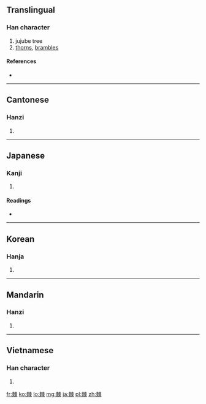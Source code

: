 ==Translingual==

===Han character===
{{Han char|rn=75|rad=木|as=08|sn=12|four=5599<sub>2</sub>|canj=木月木月 (DBDB)}}

# jujube tree
# [[thorns]], [[brambles]]

====References====
* {{Han ref|kx=0532.200|dkj=14938|dj=0921.010|hdz=21227.090|uh=68D8|ud=26840|bh=B4C6|bd=46278}}

----

==Cantonese==

===Hanzi===
{{yue-hanzi|jyut=|y=gik1}}

# {{defn|Cantonese|sort=木08}}

----

==Japanese==

===Kanji===
{{ja-kanji|grade=|rs=木08}}

# {{defn|Japanese|sort=木08}}

====Readings====
* {{ja-readings|on=[[きょく]] (kyoku)|kun=[[いばら]] (ibara), [[とげ]] (toge)}}

----

==Korean==

===Hanja===
{{ko-hanja|hangeul=극|eumhun=|rv=geuk|mr=kŭk|y=kuk}}

# {{defn|Korean|sort=木08}}

----

==Mandarin==

===Hanzi===
{{cmn-hanzi|pin=[[jí]] ([[ji2]])|wg=chi<sup>2</sup>}}

# {{defn|Mandarin|sort=木08}}

----

==Vietnamese==

===Han character===
{{vi-hantu|[[cức]], [[gấc]]|rs=木08}}

# {{defn|Vietnamese|sort=木08}}

[[fr:棘]]
[[ko:棘]]
[[lo:棘]]
[[mg:棘]]
[[ja:棘]]
[[pl:棘]]
[[zh:棘]]
